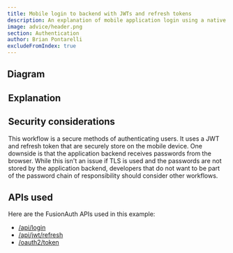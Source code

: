 ```yaml
---
title: Mobile login to backend with JWTs and refresh tokens
description: An explanation of mobile application login using a native login form that submits to the application backend with JWTs and refresh tokens
image: advice/header.png
section: Authentication
author: Brian Pontarelli
excludeFromIndex: true
---
```


<NativeIntro/>

## Diagram

<Legend/>

<Diagram/>

## Explanation

<OrderedList>
  <Step1/>
  <Step2/>
  <Step3/>
  <Step4/>
  <Step5/>
  <Step6/>
  <Step7/>
</OrderedList>

## Security considerations

This workflow is a secure methods of authenticating users. It uses a JWT and refresh token that are securely store on the mobile device. One downside is that the application backend receives passwords from the browser. While this isn't an issue if TLS is used and the passwords are not stored by the application backend, developers that do not want to be part of the password chain of responsibility should consider other workflows.

## APIs used

Here are the FusionAuth APIs used in this example:

* [/api/login](/docs/v1/tech/apis/login#authenticate-a-user)
* [/api/jwt/refresh](/docs/v1/tech/apis/jwt#refresh-a-jwt)
* [/oauth2/token](/docs/v1/tech/oauth/endpoints#refresh-token-grant-request)
